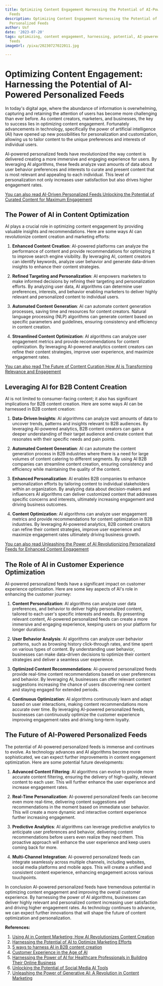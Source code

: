 ```yaml
---
title: Optimizing Content Engagement Harnessing the Potential of AI-Powered Personalized
  Feeds
description: Optimizing Content Engagement Harnessing the Potential of AI-Powered
  Personalized Feeds
author: Usf
date: '2023-07-20'
tags: optimizing, content engagement, harnessing, potential, AI-powered, personalized
  feeds
imageUrl: /pixa/20230727022011.jpg

---
```

# Optimizing Content Engagement: Harnessing the Potential of AI-Powered Personalized Feeds

In today's digital age, where the abundance of information is overwhelming, capturing and retaining the attention of users has become more challenging than ever  before. As content creators, marketers, and businesses, the  key to success lies in optimizing content engagement. Fortunately advancements in technology, specifically the power of artificial intelligence (AI) have opened up new possibilities for personalization and customization,  allowing us to tailor  content  to the  unique preferences and interests of  individual users.

AI-powered personalized feeds have revolutionized the way content  is delivered creating a  more immersive and engaging  experience for users. By leveraging AI  algorithms, these feeds analyze vast amounts of data about user behavior preferences and interests to curate and present content that is most relevant and appealing to each individual. This level of personalization not only  increases user satisfaction but also drives higher engagement rates.

[You can  also  read AI-Driven Personalized Feeds Unlocking the Potential of Curated Content for Maximum Engagement](AI-Driven%20Personalized%20Feeds%20Unlocking%20the%20Potential%20of%20Curated%20Content%20for%20Maximum%20Engagement)


## The Power of AI in Content Optimization

AI plays a crucial role in optimizing content engagement by  providing valuable insights and recommendations. Here are some ways AI  can revolutionize content creation and marketing efforts:

1. **Enhanced  Content Creation**: AI-powered platforms can  analyze the performance of content and provide recommendations for optimizing it to improve search engine visibility. By leveraging AI, content creators can identify keywords, analyze user behavior and generate data-driven insights to enhance their content strategies.

2. **Refined Targeting and Personalization**: AI empowers marketers to make informed decisions by refining their targeting and personalization efforts. By analyzing  user data, AI algorithms can determine user preferences, interests, and behavior enabling marketers to deliver highly relevant  and personalized  content to individual  users.

3. **Automated Content Generation**: AI can automate content  generation processes,  saving time and resources for  content creators. Natural language processing (NLP) algorithms can generate  content  based on specific parameters  and guidelines, ensuring consistency and efficiency in content creation.

4. **Streamlined Content Optimization**:  AI algorithms can analyze user engagement metrics and provide  recommendations for content optimization. By leveraging  AI-powered analytics content creators can refine their content strategies, improve user experience, and maximize  engagement rates.

[You can also read The Future of Content Curation How AI is Transforming Relevance and Engagement](The%20Future%20of%20Content%20Curation%20How%20AI%20is%20Transforming%20Relevance%20and%20Engagement)


## Leveraging AI for B2B Content Creation

AI is not limited  to consumer-facing content; it also has significant implications for B2B content creation. Here are some ways AI can be harnessed in B2B content creation:

1. **Data-Driven Insights**: AI algorithms can analyze  vast amounts  of data to uncover trends, patterns and insights  relevant  to B2B audiences. By leveraging AI-powered analytics, B2B content creators can  gain a deeper understanding of their target audience and  create  content that resonates with their specific needs and pain points.

2. **Automated Content Generation**: AI can automate the content generation process in  B2B industries where there  is a need  for large volumes of content  catering to different segments. By using AI B2B companies can streamline content creation, ensuring consistency and efficiency while maintaining the quality of the  content.

3. **Enhanced Personalization**: AI enables B2B companies to enhance personalization efforts by tailoring content to individual stakeholders within an organization. By  analyzing data  about decision-makers  and influencers AI algorithms can deliver customized content that addresses specific concerns and interests, ultimately increasing engagement and driving business  outcomes.

4. **Content Optimization**: AI algorithms can analyze  user engagement metrics and provide  recommendations for content optimization in B2B industries. By leveraging AI-powered analytics, B2B content creators  can  refine their content strategies, improve  user  experience and  maximize engagement rates ultimately driving business growth.

[You can also read Unleashing the Power of AI Revolutionizing Personalized Feeds for Enhanced Content Engagement](Unleashing%20the%20Power%20of%20AI%20Revolutionizing%20Personalized%20Feeds%20for%20Enhanced%20Content%20Engagement)


## The Role of AI in  Customer  Experience Optimization

AI-powered personalized feeds have a  significant impact on customer experience optimization. Here are some key aspects of AI's role in enhancing the customer journey:

1. **Content Personalization**: AI algorithms can analyze user data preferences, and behavior to deliver highly personalized content, tailored to each user's specific interests and needs. By presenting relevant content, AI-powered personalized feeds can create a more immersive  and engaging experience, keeping users on your  platform for longer durations.

2.  **User Behavior Analysis**: AI algorithms can analyze user behavior patterns, such as browsing history click-through rates, and time spent on  various types of  content. By understanding user behavior, businesses can make  data-driven  decisions  to optimize their content strategies and deliver a seamless user experience.

3. **Optimized Content Recommendations**: AI-powered personalized feeds provide real-time content recommendations based on user preferences and behavior. By leveraging AI, businesses can offer relevant content suggestions increasing the chance of users discovering new content and staying engaged for extended periods.

4. **Continuous Optimization**: AI algorithms continuously learn and adapt based on  user interactions, making content recommendations more accurate over time. By leveraging AI-powered personalized feeds, businesses  can continuously optimize the customer experience improving engagement rates and driving long-term loyalty.

## The Future of  AI-Powered  Personalized Feeds

The potential of  AI-powered personalized feeds is immense and continues to evolve.  As technology advances and AI algorithms  become more  sophisticated, we can expect further improvements  in content engagement optimization. Here are some potential future developments:

1. **Advanced Content Filtering**: AI algorithms can evolve to  provide more accurate content filtering, ensuring the delivery of high-quality, relevant content to each  user. This will further enhance the user experience and increase engagement rates.

2.  **Real-Time Personalization**: AI-powered personalized feeds can become even more real-time, delivering content suggestions and recommendations in  the moment based on immediate user  behavior. This will create a more dynamic and interactive content experience further increasing engagement.

3. **Predictive Analytics**:  AI algorithms can leverage predictive analytics to  anticipate user preferences and behavior, delivering content  recommendations before users  even  realize they  need them. This  proactive  approach  will enhance the user experience and  keep users coming back for more.

4. **Multi-Channel Integration**: AI-powered  personalized feeds can integrate seamlessly across multiple  channels,  including websites,  social media platforms and mobile apps. This will create a unified and  consistent content experience, enhancing engagement  across various touchpoints.

In conclusion AI-powered personalized feeds  have tremendous potential in optimizing  content engagement and improving the overall customer experience. By harnessing the power of AI algorithms, businesses can deliver highly  relevant  and personalized content increasing user satisfaction and driving higher engagement rates. As technology continues to advance, we can expect further innovations that will shape the future of  content optimization  and personalization.

**References:**

1. [Using AI in Content Marketing: How AI Revolutionizes Content  Creation](https://blog.aspiration.marketing/en/how-ai-revolutionizes-content-creation-in-marketing)
2. [Harnessing the Potential of AI to Optimize  Marketing Efforts](https://www.linkedin.com/pulse/harnessing-potential-ai-optimize-marketing)
3. [5 ways to harness  AI in B2B content creation](https://martech.org/5-ways-to-harness-ai-in-b2b-content-creation/)
4. [Customer Experience in the Age of  AI](https://hbr.org/2022/03/customer-experience-in-the-age-of-ai)
5. [Harnessing the Power  of AI for Healthcare Professionals in  Building Their Online Business](https://medium.com/@amandamboydrn/harnessing-the-power-of-ai-for-healthcare-professionals-in-building-their-online-business-dbfb00a123ec)
6. [Unlocking the Potential of Social Media AI Tools](https://www.mixbloom.com/resources/social-media-ai-tools)
7. [Unleashing  the Power of Generative AI: A Revolution in Content Marketing](https://www.reggiesingh.com/ffwd-blog/unleashing-the-power-of-generative-ai-a-revolution-in-content-marketing)